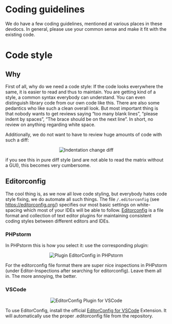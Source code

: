 # Coding guidelines
We do have a few coding guidelines, mentioned at various places in these devdocs.
In general, please use your common sense and make it fit with the existing code.

# Code style

## Why

First of all, why do we need a code style:
If the code looks everywhere the same, it is easier to read and thus to maintain.
You are getting kind of a style, a common syntax everybody can understand.
You can even distinguish library code from our own code like this.
There are also some pedantics who like such a clean overall look.
But most important thing is that nobody wants to get reviews saying “too many blank lines”, “please indent by spaces”, “The brace should be on the next line”.
In short, no review on anything regarding white space.

Additionally, we do not want to have to review huge amounts of code with such a diff:

<div align="center"><img src="images/codestyle-whitespacediff.png" alt="Indentation change diff"></img></div>

if you see this in pure diff style (and are not able to read the matrix without a GUI), this becomes very cumbersome.

## Editorconfig
The cool thing is, as we now all love code styling, but everybody hates code style fixing, we do automate all such things.
The file `/.editorconfig` (see https://editorconfig.org/) specifies our most basic settings on white-spacing which most of your IDEs will be able to follow.
[Editorconfig](https://editorconfig.org) is a file format and collection of text editor plugins for maintaining consistent coding styles between different editors and IDEs.

### PHPstorm
In PHPstorm this is how you select it: use the corresponding plugin:

<div align="center"><img src="images/codestyle-phpstorm-plugin.png" alt="Plugin EditorConfig in PHPstorm"/></div>

For the editorconfig file format there are super nice inspections in PHPstorm (under Editor-Inspections after searching for editorconfig). Leave them all in. The more annoying, the better.

### VSCode

<div align="center"><img src="images/codestyle-editorconfig-for-vscode.png" alt="EditorConfig Plugin for VSCode"/></div>

To use EditorConfig, install the official [EditorConfig for VSCode](https://marketplace.visualstudio.com/items?itemName=EditorConfig.EditorConfig) Extension. It will automatically use the proper .editorconfig file from the repository.
